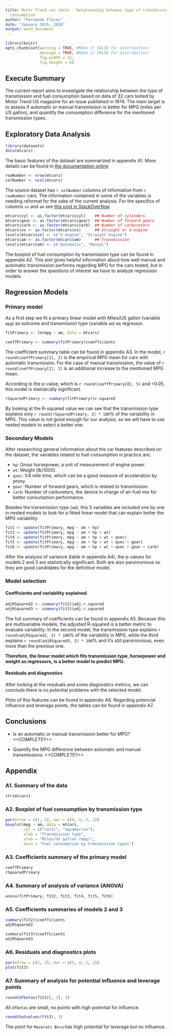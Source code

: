 ```yaml
---
title: Motor Trend car tests - Relationship between type of transmission and fuel
  consumption
author: "Fernando Flores"
date: "January 28th, 2016"
output: word_document
---
```


```r
library(knitr)
opts_chunk$set(warning = TRUE, #Make it FALSE for distribution!
               message = TRUE, #Make it FALSE for distribution!
               fig.width = 12,
               fig.height = 6)
```


## Execute Summary

The current report aims to investigate the relationship between the type of transmission and fuel consumption based on data of 32 cars tested by Motor Trend US magazine for an issue published in 1974. The main target is to assess if automatic or manual transmission is better for MPG (miles per US gallon), and quantify the consumption difference for the mentioned transmission types.


## Exploratory Data Analysis

```r
library(datasets)
data(mtcars)
```

The basic features of the dataset are summarized in appendix A1. More details can be found in [the documentation online](https://stat.ethz.ch/R-manual/R-devel/library/datasets/html/mtcars.html)

```r
rowNumber <- nrow(mtcars)
colNumber <- ncol(mtcars)
```

The source dataset has `r colNumber` columns of information from `r rowNumber` cars. The information contained in some of the variables is needing reformat for the sake of the current analysis. For the specifics of columns `vs` and `am` see [this post in StackOverflow](http://stackoverflow.com/questions/18617174/r-mtcars-dataset-meaning-of-vs-variable)

```r
mtcars$cyl <- as.factor(mtcars$cyl)    ## Number of cylinders
mtcars$gear <- as.factor(mtcars$gear)  ## Number of forward gears
mtcars$carb <- as.factor(mtcars$carb)  ## Number of carburetors
mtcars$vs <- as.factor(mtcars$vs)      ## Straight or V-engine
levels(mtcars$vs) <- c("V-engine", "Straight engine")
mtcars$am <- as.factor(mtcars$am)      ## Transmission
levels(mtcars$am) <- c("Automatic", "Manual")
```

The boxplot of fuel consumption by transmission type can be found in appendix A2. This plot gives helpful information about how well manual and automatic transmission performs regarding MPG for the cars tested, but in order to answer the questions of interest we have to analyze regression models.


## Regression Models

### Primary model

As a first step we fit a primary linear model with Miles/US gallon (variable `mpg`) as outcome and transmission type (variabla `am`) as regressor.

```r
fitPrimary <- lm(mpg ~ am, data = mtcars)
```

```r
coeffPrimary <- summary(fitPrimary)$coefficients
```

The coefficient summary table can be found in appendix A3. In the model, `r round(coeffPrimary[1], 2)` is the empirical MPG mean for cars with automatic transmission. For the case of manual transmission, the value of `r round(coeffPrimary[2], 2)` is an additional increase to the mentioned MPG mean.

According to the p-value, which is `r round(coeffPrimary[8], 5)` and <0.05, this model is statistically significant.

```r
rSquaredPrimary <- summary(fitPrimary)$r.squared
```

By looking at the R-squared value we can see that the transmission type explains only `r round(rSquaredPrimary, 2) * 100`% of the variability in MPG. This value is not good enough for our analysis, so we will have to use nested models to select a better one.


### Secondary Models

After researching general information about the car features described on the dataset, the variables related to fuel consumption in practice are:

- `hp`: Gross horsepower, a unit of measurement of engine power.
- `wt`: Weight (lb/1000).
- `qsec`: 1/4 mile time, which can be a good measure of acceleration by proxy.
- `gear`: Number of forward gears, which is related to transmission.
- `carb`: Number of carburetors, the device in charge of air-fuel mix for better consumption performance.

Besides the transmission type (`am`), this 5 variables are included one by one in nested models to look for a fitted linear model that can explain better the MPG variability.

```r
fit2 <- update(fitPrimary, mpg ~ am + hp)
fit3 <- update(fitPrimary, mpg ~ am + hp + wt)
fit4 <- update(fitPrimary, mpg ~ am + hp + wt + qsec)
fit5 <- update(fitPrimary, mpg ~ am + hp + wt + qsec + gear)
fit6 <- update(fitPrimary, mpg ~ am + hp + wt + qsec + gear + carb)
```

After the analysis of variance (table in appendix A4), the p-values for models 2 and 3 are statistically significant. Both are also parsimonious so they are good candidates for the definitive model.


### Model selection

#### Coefficients and variability explained

```r
adjRSquared2 <- summary(fit2)$adj.r.squared
adjRSquared3 <- summary(fit3)$adj.r.squared
```

The full summary of coefficients can be found in appendix A5. Because this are multivariable models, the adjusted R-squared is a better metric to evaluate variability. In the second model, the transmission type explains `r round(adjRSquared2, 2) * 100`% of the variability in MPG, while the third explains `r round(adjRSquared3, 2) * 100`% and it's still parsimonious, even more than the previous one.

**Therefore, the linear model which fits transmission type, horsepower and weight as regressors, is a better model to predict MPG.**


#### Residuals and diagnostics

After looking at the residuals and some diagnostics metrics, we can conclude there is no potential problems with the selected model.

Plots of this features can be found in appendix A6. Regarding potencial influence and leverage points, the tables can be found in appendix A7.


## Conclusions

- Is an automatic or manual transmission better for MPG?
<<COMPLETE!!>>

- Quantify the MPG difference between automatic and manual transmissions.
<<COMPLETE!!>>


## Appendix

### A1. Summary of the data

```r
str(mtcars)
```


### A2. Boxplot of fuel consumption by transmission type

```r
par(mfrow = c(1, 1), mar = c(4, 4, 2, 1))
boxplot(mpg ~ am, data = mtcars,
        col = c("coral", "aquamarine"),
        xlab = "Transmission type",
        ylab = "Miles/US gallon (mpg)",
        main = "Fuel consumption by transmission types")
```


### A3. Coefficients summary of the primary model

```r
coeffPrimary
rSquaredPrimary
```


### A4. Summary of analysis of variance (ANOVA)

```r
anova(fitPrimary, fit2, fit3, fit4, fit5, fit6)
```


### A5. Coefficients summaries of models 2 and 3

```r
summary(fit2)$coefficients
adjRSquared2

summary(fit3)$coefficients
adjRSquared3
```


### A6. Residuals and diagnostics plots

```r
par(mfrow = c(2, 2), mar = c(5, 4, 2, 2))
plot(fit3)
```


### A7. Summary of analysis for potential influence and leverage points

```r
round(dfbetas(fit3)[, 2], 3)
```

All `dfbetas` are small, no points with high potential for influence.

```r
round(hatvalues(fit3), 3)
```

The point for `Maserati Bora` has high potential for leverage but no influence.